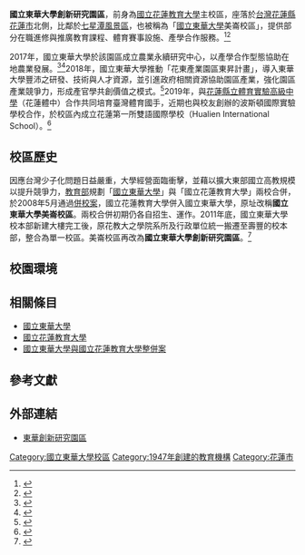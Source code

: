 {{Infobox University Campus
 |大学名称 = 國立東華大學
 |校区 = 美崙校區
 |标题色 = #0D5C33
 |图片 = 
 |图片尺寸 = 
 |图片名称 = 
 |通称 =
 |俗称 =
 |隶属 = 
 |建立时间 = 2008年
 |停用时间 = 
 |地址 = [[花蓮縣|花蓮縣]][[花蓮市|花蓮市]]華西路123號
 |面积 = 12.3公頃
 |类型 = 
 |用途 =
 |包含学院 = 創新研究園區
 |教师 =
 |学生 =
 |著名建筑 =
 |设计 = 
 |保护单位 = 
 |原址 = 
 |邮编 = 970024
 |交通 = 
 |網址 = {{URL|1=https://ipark.ndhu.edu.tw/|2=iPark.NDHU.edu.tw}}
 |附注 = 
 |地图 = 
 |地图尺寸 = 
 |地图名称 = 
}}
{{國立東華大學校區}}
'''國立東華大學創新研究園區'''，前身為[[國立花蓮教育大學|國立花蓮教育大學]]主校區，座落於[[台灣|台灣]][[花蓮縣|花蓮縣]][[花蓮市|花蓮市]]北側，比鄰於[[七星潭風景區|七星潭風景區]]，也被稱為「[[國立東華大學|國立東華大學]]美崙校區」，提供部分在職進修與推廣教育課程、體育賽事設施、產學合作服務。<ref>{{cite web |title=校長室 |url=http://his.hlc.edu.tw/modules/tadnews/page.php?ncsn=2&nsn=14 |website=波斯頓國際實驗教育機構 |language=zh-TW |accessdate=2020-04-19 |archive-date=2020-12-04 |archive-url=https://web.archive.org/web/20201204233831/http://his.hlc.edu.tw/modules/tadnews/page.php?ncsn=2&nsn=14 |dead-url=no }}</ref><ref>{{cite web |title=經營理念 Philosophy |url=https://ipark.ndhu.edu.tw/p/412-1189-18706.php?Lang=zh-tw |website=ipark.ndhu.edu.tw |language=zh-tw |access-date=2021-10-25 |archive-date=2021-10-27 |archive-url=https://web.archive.org/web/20211027115115/https://ipark.ndhu.edu.tw/p/412-1189-18706.php?Lang=zh-tw |dead-url=no }}</ref>

2017年，國立東華大學於該園區成立農業永續研究中心，以產學合作型態協助在地農業發展。<ref>{{cite news|url=http://www.bcc.com.tw/newsView.3044927|title=東華大學成立「農業永續研究中心」　「虛擬農學院」從旁協助|agency=中廣新聞網|date=2017-06-06|author=梁國榮|access-date=2018-09-13|archive-url=https://web.archive.org/web/20180913112527/http://www.bcc.com.tw/newsView.3044927|archive-date=2018-09-13|dead-url=no}}</ref><ref>{{cite web|url=https://www.ndhu.edu.tw/files/14-1000-115306,r2390-1.php?Lang=zh-tw|title=「農業永續研究中心」揭牌，產官學研齊聚東華大學研究成果會|work=國立東華大學|date=2017-06-08|access-date=2018-09-13|archive-url=https://web.archive.org/web/20180913112701/https://www.ndhu.edu.tw/files/14-1000-115306,r2390-1.php?Lang=zh-tw|archive-date=2018-09-13|dead-url=yes}}</ref>2018年，國立東華大學推動「花東產業園區東昇計畫」，導入東華大學豐沛之研發、技術與人才資源，並引進政府相關資源協助園區產業，強化園區產業競爭力，形成產官學共創價值之模式。<ref>{{cite web |title=計畫說明 About Project |url=https://rise.ndhu.edu.tw/p/412-1190-18740.php?Lang=zh-tw |website=rise.ndhu.edu.tw |language=zh-tw |access-date=2021-10-25 |archive-date=2022-03-30 |archive-url=https://web.archive.org/web/20220330055452/https://rise.ndhu.edu.tw/p/412-1190-18740.php?Lang=zh-tw |dead-url=no }}</ref>2019年，與[[花蓮縣立體育實驗高級中學|花蓮縣立體育實驗高級中學]]（花蓮體中）合作共同培育臺灣體育國手，近期也與校友創辦的波斯頓國際實驗學校合作，於校區內成立花蓮第一所雙語國際學校（Hualien International School）。<ref>{{cite news |title=花蓮首間雙語學校今揭牌 外師半日全英語教學收費6萬 |url=https://udn.com/news/story/7328/3946040 |accessdate=2020-01-18 |archive-url=https://web.archive.org/web/20191026061843/https://udn.com/news/story/7328/3946040 |archive-date=2019-10-26 |dead-url=no }}</ref>

== 校區歷史 ==
因應台灣少子化問題日益嚴重，大學經營面臨衝擊，並藉以擴大東部國立高教規模以提升競爭力，[[中華民國教育部|教育部]]規劃「[[國立東華大學|國立東華大學]]」與「國立花蓮教育大學」兩校合併，於2008年5月通過[[東華花師併校案|併校案]]，國立花蓮教育大學併入國立東華大學，原址改稱'''國立東華大學美崙校區'''。兩校合併初期仍各自招生、運作。2011年底，國立東華大學校本部新建大樓完工後，原花教大之學院系所及行政單位統一搬遷至壽豐的校本部，整合為單一校區。美崙校區再改為'''國立東華大學創新研究園區'''。<ref>{{cite news|url=https://news.housefun.com.tw/news/article/61291011618.html|title=東華大學創新研究園區　正式啟動|agency=臺灣好新聞|work=好房網|date=2012-11-03|access-date=2018-09-13|archive-url=https://web.archive.org/web/20180913114341/https://news.housefun.com.tw/news/article/61291011618.html|archive-date=2018-09-13|dead-url=no}}</ref>

== 校園環境 ==

== 相關條目 ==
*[[國立東華大學|國立東華大學]]
*[[國立花蓮教育大學|國立花蓮教育大學]]
*[[國立東華大學與國立花蓮教育大學整併案|國立東華大學與國立花蓮教育大學整併案]]

== 參考文獻 ==
{{reflist}}

== 外部連結 ==
*[https://web.archive.org/web/20131230232925/http://www.ipark.ndhu.edu.tw/bin/home.php 東華創新研究園區]

{{國立東華大學}}

[[Category:國立東華大學校區|Category:國立東華大學校區]]
[[Category:1947年創建的教育機構|Category:1947年創建的教育機構]]
[[Category:花蓮市|Category:花蓮市]]